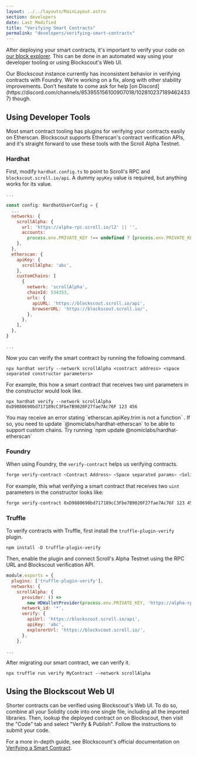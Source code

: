 ```yaml
---
layout: ../../layouts/MainLayout.astro
section: developers
date: Last Modified
title: "Verifying Smart Contracts"
permalink: "developers/verifying-smart-contracts"
---
```



After deploying your smart contracts, it's important to verify your code on [our block explorer](https://blockscout.scroll.io/). This can be done in an automated way using your developer tooling or using Blockscout's Web UI.

<Aside type="danger" title="Warning">
  Our Blockscout instance currently has inconsistent behavior in verifying contracts with Foundry. We're working on a
  fix, along with other stability improvements. Don't hesitate to come ask for help [on
  Discord](https://discord.com/channels/853955156100907018/1028102371894624337) though.
</Aside>

## Using Developer Tools

Most smart contract tooling has plugins for verifying your contracts easily on Etherscan. Blockscout supports Etherscan's contract verification APIs, and it's straight forward to use these tools with the Scroll Alpha Testnet.

### Hardhat

First, modify `hardhat.config.ts` to point to Scroll's RPC and `blockscout.scroll.io/api`. A dummy `apyKey` value is required, but anything works for its value.

```javascript
...

const config: HardhatUserConfig = {
  ...
  networks: {
    scrollAlpha: {
      url: 'https://alpha-rpc.scroll.io/l2' || '',
      accounts:
        process.env.PRIVATE_KEY !== undefined ? [process.env.PRIVATE_KEY] : [],
    },
  },
  etherscan: {
    apiKey: {
      scrollAlpha: 'abc',
    },
    customChains: [
      {
        network: 'scrollAlpha',
        chainId: 534353,
        urls: {
          apiURL: 'https://blockscout.scroll.io/api',
          browserURL: 'https://blockscout.scroll.io/',
        },
      },
    ],
  },
}

...
```

Now you can verify the smart contract by running the following command.

```solidity
npx hardhat verify --network scrollAlpha <contract address> <space separated constructor parameters>
```

For example, this how a smart contract that receives two uint parameters in the constructor would look like.

```solidity
npx hardhat verify --network scrollAlpha 0xD9880690bd717189cC3Fbe7B9020F27fae7Ac76F 123 456
```

<Aside type="danger" title="Warning">
  You may receive an error stating `etherscan.apiKey.trim is not a function` . If so, you need to update
  `@nomiclabs/hardhat-etherscan` to be able to support custom chains. Try running `npm update
  @nomiclabs/hardhat-etherscan`
</Aside>

### Foundry

When using Foundry, the `verify-contract` helps us verifying contracts.

```bash
forge verify-contract <Contract Address> <Space separated params> <Solidity file>:<Contract name> --chain-id 534353 --verifier-url <https://blockscout.scroll.io/api> --verifier blockscout
```

For example, this what verifying a smart contract that receives two `uint` parameters in the constructor looks like:

```bash
forge verify-contract 0xD9880690bd717189cC3Fbe7B9020F27fae7Ac76F 123 456 src/MyContract.sol:MyContract --chain-id 534353 --verifier-url <https://blockscout.scroll.io/api> --verifier blockscout
```

### Truffle

To verify contracts with Truffle, first install the `truffle-plugin-verify` plugin.

```solidity
npm install -D truffle-plugin-verify
```

Then, enable the plugin and connect Scroll's Alpha Testnet using the RPC URL and Blockscout verification API.

```javascript
module.exports = {
  plugins: ['truffle-plugin-verify'],
  networks: {
    scrollAlpha: {
      provider: () =>
        new HDWalletProvider(process.env.PRIVATE_KEY, 'https://alpha-rpc.scroll.io/l2'),
      network_id: '*',
      verify: {
        apiUrl: 'https://blockscout.scroll.io/api',
        apiKey: 'abc',
        explorerUrl: 'https://blockscout.scroll.io/',
      },
    },

...
```

After migrating our smart contract, we can verify it.

```solidity
npx truffle run verify MyContract --network scrollAlpha
```

## Using the Blockscout Web UI

Shorter contracts can be verified using Blockscout's Web UI. To do so, combine all your Solidity code into one single file, including all the imported libraries. Then, lookup the deployed contract on on Blockscout, then visit the "Code" tab and select "Verify & Publish". Follow the instructions to submit your code.

For a more in-depth guide, see Blockscount's official documentation on [Verifying a Smart Contract](https://docs.blockscout.com/for-users/verifying-a-smart-contract).

<ClickToZoom src={verify1} />
